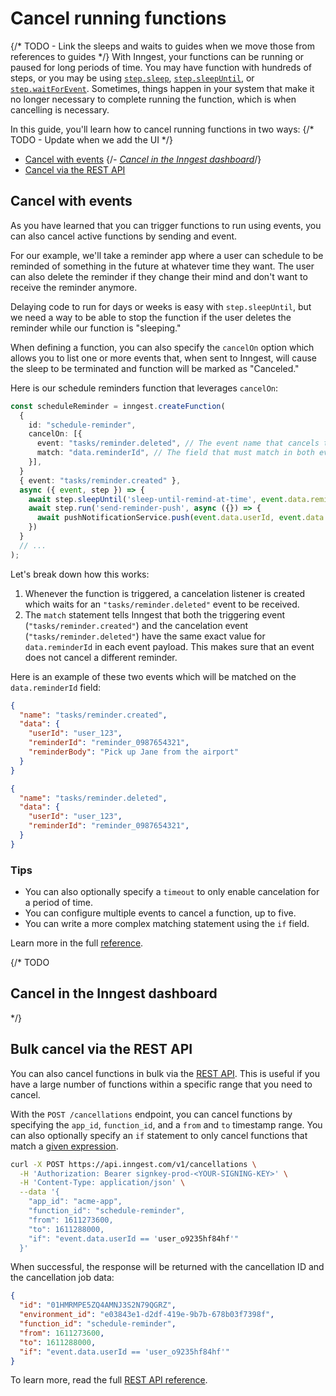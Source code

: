 
# Cancel running functions

{/* TODO - Link the sleeps and waits to guides when we move those from references to guides */}
With Inngest, your functions can be running or paused for long periods of time. You may have function with hundreds of steps, or you may be using [`step.sleep`](/docs/reference/functions/step-sleep), [`step.sleepUntil`](/docs/reference/functions/step-sleep-until), or [`step.waitForEvent`](/docs/reference/functions/step-wait-for-event). Sometimes, things happen in your system that make it no longer necessary to complete running the function, which is when cancelling is necessary.

In this guide, you'll learn how to cancel running functions in two ways: {/* TODO - Update when  we add the UI */}

- [Cancel with events](#cancel-with-events) {/*- [Cancel in the Inngest dashboard](#cancel-in-the-inngest-dashboard)*/}
- [Cancel via the REST API](#cancel-via-the-rest-api)

## Cancel with events

As you have learned that you can trigger functions to run using events, you can also cancel active functions by sending and event.

For our example, we'll take a reminder app where a user can schedule to be reminded of something in the future at whatever time they want. The user can also delete the reminder if they change their mind and don't want to receive the reminder anymore.

Delaying code to run for days or weeks is easy with `step.sleepUntil`, but we need a way to be able to stop the function if the user deletes the reminder while our function is "sleeping."

When defining a function, you can also specify the `cancelOn` option which allows you to list one or more events that, when sent to Inngest, will cause the sleep to be terminated and function will be marked as "Canceled."

Here is our schedule reminders function that leverages `cancelOn`:

```ts {{ title: "inngest/syncContacts.ts" }}
const scheduleReminder = inngest.createFunction(
  {
    id: "schedule-reminder",
    cancelOn: [{
      event: "tasks/reminder.deleted", // The event name that cancels this function
      match: "data.reminderId", // The field that must match in both events received
    }],
  }
  { event: "tasks/reminder.created" },
  async ({ event, step }) => {
    await step.sleepUntil('sleep-until-remind-at-time', event.data.remindAt);
    await step.run('send-reminder-push', async ({}) => {
      await pushNotificationService.push(event.data.userId, event.data.reminderBody)
    })
  }
  // ...
);
```

Let's break down how this works:

1. Whenever the function is triggered, a cancelation listener is created which waits for an `"tasks/reminder.deleted"` event to be received.
2. The `match` statement tells Inngest that both the triggering event (`"tasks/reminder.created"`) and the cancelation event (`"tasks/reminder.deleted"`) have the same exact value for `data.reminderId` in each event payload. This makes sure that an event does not cancel a different reminder.

Here is an example of these two events which will be matched on the `data.reminderId` field:

<Row>
  <Col>

```json
{
  "name": "tasks/reminder.created",
  "data": {
    "userId": "user_123",
    "reminderId": "reminder_0987654321",
    "reminderBody": "Pick up Jane from the airport"
  }
}
```

  </Col>
  <Col>

```json
{
  "name": "tasks/reminder.deleted",
  "data": {
    "userId": "user_123",
    "reminderId": "reminder_0987654321",
  }
}
```

  </Col>
</Row>


### Tips

* You can also optionally specify a `timeout` to only enable cancelation for a period of time.
* You can configure multiple events to cancel a function, up to five.
* You can write a more complex matching statement using the `if` field.

Learn more in the full [reference](/docs/functions/cancellation).


{/* TODO
## Cancel in the Inngest dashboard
*/}

## Bulk cancel via the REST API

You can also cancel functions in bulk via the [REST API](https://api-docs.inngest.com/docs/inngest-api). This is useful if you have a large number of functions within a specific range that you need to cancel.

With the `POST /cancellations` endpoint, you can cancel functions by specifying the `app_id`, `function_id`, and a `from` and `to` timestamp range. You can also optionally specify an `if` statement to only cancel functions that match a [given expression](/docs/guides/writing-expressions).

<CodeGroup tag="POST" label="api.inngest.com/v1/cancellations">

```bash {{ title: 'cURL' }}
curl -X POST https://api.inngest.com/v1/cancellations \
  -H 'Authorization: Bearer signkey-prod-<YOUR-SIGNING-KEY>' \
  -H 'Content-Type: application/json' \
  --data '{
    "app_id": "acme-app",
    "function_id": "schedule-reminder",
    "from": 1611273600,
    "to": 1611288000,
    "if": "event.data.userId == 'user_o9235hf84hf'"
  }'
```

</CodeGroup>

When successful, the response will be returned with the cancellation ID and the cancellation job data:

```json {{ title: 'Response' }}
{
  "id": "01HMRMPE5ZQ4AMNJ3S2N79QGRZ",
  "environment_id": "e03843e1-d2df-419e-9b7b-678b03f7398f",
  "function_id": "schedule-reminder",
  "from": 1611273600,
  "to": 1611288000,
  "if": "event.data.userId == 'user_o9235hf84hf'"
}
```

To learn more, read the full [REST API reference](https://api-docs.inngest.com/docs/inngest-api).